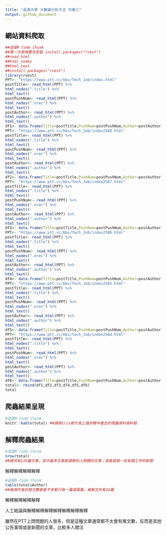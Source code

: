 ```yaml
---
title: "長庚大學 大數據分析方法 作業三"
output: github_document
---
```

## 網站資料爬取
```r
##這是R Code Chunk
##第一次使用要先安裝 install.packages("rvest")
##read_html
##html_nodes
##html_text
##install.packages("rvest")
library(rvest)
PPT<- "https://www.ptt.cc/bbs/Tech_Job/index.html"
postTitle<- read_html(PPT) %>%
html_nodes(".title") %>%
html_text()
postPushNum<- read_html(PPT) %>%
html_nodes(".nrec") %>%
html_text()
postAuthor<- read_html(PPT) %>%
html_nodes(".author") %>%
html_text()
df1<- data.frame(Title=postTitle,PushNum=postPushNum,Author=postAuthor)
PPT<- "https://www.ptt.cc/bbs/Tech_Job/index2588.html"
postTitle<- read_html(PPT) %>%
html_nodes(".title") %>%
html_text()
postPushNum<- read_html(PPT) %>%
html_nodes(".nrec") %>%
html_text()
postAuthor<- read_html(PPT) %>%
html_nodes(".author") %>%
html_text()
df2<- data.frame(Title=postTitle,PushNum=postPushNum,Author=postAuthor)
PPT<- "https://www.ptt.cc/bbs/Tech_Job/index2587.html"
postTitle<- read_html(PPT) %>%
html_nodes(".title") %>%
html_text()
postPushNum<- read_html(PPT) %>%
html_nodes(".nrec") %>%
html_text()
postAuthor<- read_html(PPT) %>%
html_nodes(".author") %>%
html_text()
df3<- data.frame(Title=postTitle,PushNum=postPushNum,Author=postAuthor)
PPT<- "https://www.ptt.cc/bbs/Tech_Job/index2586.html"
postTitle<- read_html(PPT) %>%
html_nodes(".title") %>%
html_text()
postPushNum<- read_html(PPT) %>%
html_nodes(".nrec") %>%
html_text()
postAuthor<- read_html(PPT) %>%
html_nodes(".author") %>%
html_text()
df4<- data.frame(Title=postTitle,PushNum=postPushNum,Author=postAuthor)
PPT<- "https://www.ptt.cc/bbs/Tech_Job/index2585.html"
postTitle<- read_html(PPT) %>%
html_nodes(".title") %>%
html_text()
postPushNum<- read_html(PPT) %>%
html_nodes(".nrec") %>%
html_text()
postAuthor<- read_html(PPT) %>%
html_nodes(".author") %>%
html_text()
df5<- data.frame(Title=postTitle,PushNum=postPushNum,Author=postAuthor)
PPT<- "https://www.ptt.cc/bbs/Tech_Job/index2584.html"
postTitle<- read_html(PPT) %>%
html_nodes(".title") %>%
html_text()
postPushNum<- read_html(PPT) %>%
html_nodes(".nrec") %>%
html_text()
postAuthor<- read_html(PPT) %>%
html_nodes(".author") %>%
html_text()
df6<- data.frame(Title=postTitle,PushNum=postPushNum,Author=postAuthor)
total<- rbind(df1,df2,df3,df4,df5,df6)
total
```

## 爬蟲結果呈現
```r
#這是R Code Chunk
knitr::kable(total) ##請將iris取代為上個步驟中產生的爬蟲資料資料框
```

## 解釋爬蟲結果 
```r
#這是R Code Chunk
nrow(total)
##總共有110篇文章，其中最多文章是請教別人問題的文章；或者是發一些有關工作的新聞
```

解釋解釋解釋解釋

```r
#這是R Code Chunk
table(total$Author)
##每個作者的發文數都差不多都只有一篇或兩篇，被刪文的有16篇
```

解釋解釋解釋解釋

人工結論與解釋解釋解釋解釋解釋解釋解釋

雖然在PTT上問問題的人很多，但是這種文章通常都不太會有推文數，反而是其他公告事情或是新聞的文章，比較多人關注
